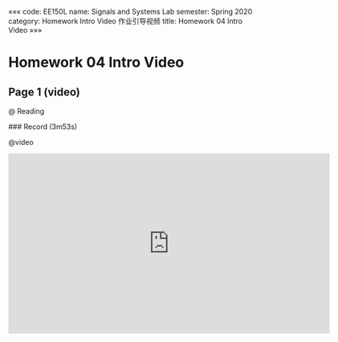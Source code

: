 «««
code: EE150L
name: Signals and Systems Lab
semester: Spring 2020
category: Homework Intro Video 作业引导视频
title: Homework 04 Intro Video
»»»

# Homework 04 Intro Video

## Page 1 (video)

@ Reading

<div class="markdown-body">
### Record (3m53s)
</div>

@video

<iframe src="https://watchsb.com/e/ybxczfpj9p4w.html" frameborder=0 marginwidth=0 marginheight=0 scrolling=no width=640 height=360 allowfullscreen></iframe>



